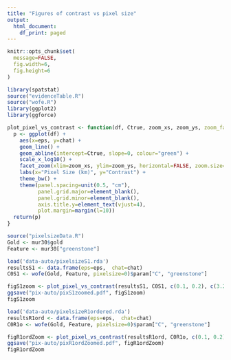```yaml
---
title: "Figures of contrast vs pixel size"
output:
  html_document:
    df_print: paged
---
```


```r
knitr::opts_chunk$set(
  message=FALSE,
  fig.width=6,
  fig.height=6
)

library(spatstat)
source("evidenceTable.R")
source("wofe.R")
library(ggplot2)
library(ggforce)
```

```r
plot_pixel_vs_contrast <- function(df, Ctrue, zoom_xs, zoom_ys, zoom_factor=0.5) {
  p <- ggplot(df) +
    aes(x=eps, y=chat) +
    geom_line() +
    geom_abline(intercept=Ctrue, slope=0, colour="green") +
    scale_x_log10() +
    facet_zoom(xlim=zoom_xs, ylim=zoom_ys, horizontal=FALSE, zoom.size=zoom_factor) +
    labs(x="Pixel Size (km)", y="Contrast") +
    theme_bw() +
    theme(panel.spacing=unit(0.5, "cm"),
          panel.grid.major=element_blank(), 
          panel.grid.minor=element_blank(),
          axis.title.y=element_text(vjust=4),
          plot.margin=margin(l=10))
  return(p)
}
```

```r
source("pixelsizeData.R")
Gold <- mur30$gold
Feature <- mur30["greenstone"]
```

```r
load('data-auto/pixelsizeS1.rda')
resultsS1 <- data.frame(eps=eps,  chat=chat)
C0S1 <- wofe(Gold, Feature, pixelsize=0)$param["C", "greenstone"]
```

```r
figS1zoom <- plot_pixel_vs_contrast(resultsS1, C0S1, c(0.1, 0.2), c(3.2, 5))
ggsave("pix-auto/pixS1zoomed.pdf", figS1zoom)
figS1zoom
```

```r
load('data-auto/pixelsizeR1ordered.rda')
resultsR1ord <- data.frame(eps=eps,  chat=chat)
C0R1o <- wofe(Gold, Feature, pixelsize=0)$param["C", "greenstone"]
```

```r
figR1ordZoom <- plot_pixel_vs_contrast(resultsR1ord, C0R1o, c(0.1, 0.2), c(3.2, 5))
ggsave("pix-auto/pixR1ordZoomed.pdf", figR1ordZoom)
figR1ordZoom
```

